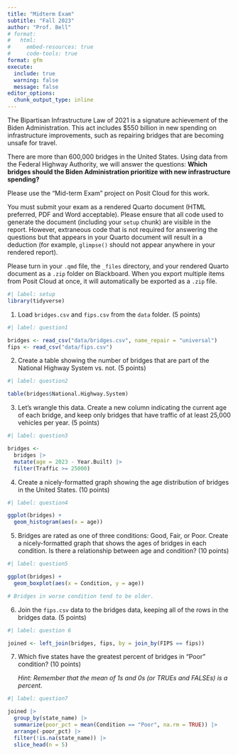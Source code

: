 ```yaml
---
title: "Midterm Exam"
subtitle: "Fall 2023"
author: "Prof. Bell"
# format:
#   html:
#     embed-resources: true
#     code-tools: true
format: gfm
execute:
  include: true
  warning: false
  message: false
editor_options: 
  chunk_output_type: inline
---
```


The Bipartisan Infrastructure Law of 2021 is a signature achievement of the Biden Administration. This act includes \$550 billion in new spending on infrastructure improvements, such as repairing bridges that are becoming unsafe for travel.

There are more than 600,000 bridges in the United States. Using data from the Federal Highway Authority, we will answer the questions: **Which bridges should the Biden Administration prioritize with new infrastructure spending?**

Please use the "Mid-term Exam" project on Posit Cloud for this work.

You must submit your exam as a rendered Quarto document (HTML preferred, PDF and Word acceptable). Please ensure that all code used to generate the document (including your `setup` chunk) are visible in the report. However, extraneous code that is not required for answering the questions but that appears in your Quarto document will result in a deduction (for example, `glimpse()` should not appear anywhere in your rendered report).

Please turn in your `.qmd` file, the `_files` directory, and your rendered Quarto document as a `.zip` folder on Blackboard. When you export multiple items from Posit Cloud at once, it will automatically be exported as a `.zip` file.

```r
#| label: setup
library(tidyverse)
```

1. Load `bridges.csv` and `fips.csv` from the `data` folder. (5 points)

```r
#| label: question1

bridges <- read_csv("data/bridges.csv", name_repair = "universal")
fips <- read_csv("data/fips.csv")
```

2. Create a table showing the number of bridges that are part of the National Highway System vs. not. (5 points)

```r
#| label: question2

table(bridges$National.Highway.System)
```

3. Let's wrangle this data. Create a new column indicating the current age of each bridge, and keep only bridges that have traffic of at least 25,000 vehicles per year. (5 points)

```r
#| label: question3

bridges <-
  bridges |>
  mutate(age = 2023 - Year.Built) |>
  filter(Traffic >= 25000)
```

4. Create a nicely-formatted graph showing the age distribution of bridges in the United States. (10 points)

```r
#| label: question4

ggplot(bridges) +
  geom_histogram(aes(x = age))
```

5. Bridges are rated as one of three conditions: Good, Fair, or Poor. Create a nicely-formatted graph that shows the ages of bridges in each condition. Is there a relationship between age and condition? (10 points)

```r
#| label: question5

ggplot(bridges) +
  geom_boxplot(aes(x = Condition, y = age))

# Bridges in worse condition tend to be older.
``` 

6. Join the `fips.csv` data to the bridges data, keeping all of the rows in the bridges data. (5 points)

```r
#| label: question 6

joined <- left_join(bridges, fips, by = join_by(FIPS == fips))
```

7. Which five states have the greatest percent of bridges in "Poor" condition? (10 points)

    *Hint: Remember that the mean of 1s and 0s (or TRUEs and FALSEs) is a percent.*

```r
#| label: question7

joined |>
  group_by(state_name) |>
  summarize(poor_pct = mean(Condition == "Poor", na.rm = TRUE)) |>
  arrange(-poor_pct) |>
  filter(!is.na(state_name)) |>
  slice_head(n = 5)
```
